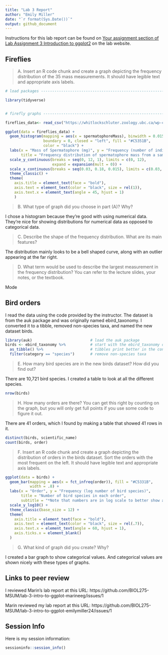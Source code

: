 ---
title: "Lab 3 Report"
author: "Emily Miller"
date: "`r format(Sys.Date())`"
output: github_document
---

Instructions for this lab report can be found on [Your assignment section of Lab Assignment 3 Introduction to ggplot2](https://biol275-msum.github.io/introduction-to-ggplot2.html#your-assignment) on the lab website.

## Fireflies

> A. Insert an R code chunk and create a graph depicting the frequency distribution of the 35 mass measurements. It should have legible text and appropriate axis labels.

```{r}
# load packages -----------------------------------------------------------

library(tidyverse)


# firefly graphs ----------------------------------------------------------

fireflies_data<- read_csv("https://whitlockschluter.zoology.ubc.ca/wp-content/data/chapter02/chap02q19FireflySpermatophoreMass.csv")

ggplot(data = fireflies_data) +
  geom_histogram(mapping = aes(x = spermatophoreMass), binwidth = 0.015, 
                 boundary = 0, closed = "left", fill = "#C5351B", 
                 color = "black") +
  labs(x = "Mass of Spermatophore (mg)", y = "Frequency (number of individual fireflies)", 
       title = "Frequency distribution of spermatophore mass from a sample of 35 male fireflies") +
  scale_y_continuous(breaks = seq(0, 12, 1), limits = c(0, 12), 
                     expand = expansion(mult = 0)) +
  scale_x_continuous(breaks = seq(0.03, 0.18, 0.015), limits = c(0.03, 0.18)) +
  theme_classic() +
  theme(
    axis.title = element_text(face = "bold"),
    axis.text = element_text(color = "black", size = rel(1)),
    axis.text.x = element_text(angle = 45, hjust = 1)
    )
```





> B. What type of graph did you choose in part (A)? Why?

I chose a histogram because they're good with using numerical data. They're nice for showing distributions for numerical data as opposed to categorical data.

> C. Describe the shape of the frequency distribution. What are its main features?

The distribution mainly looks to be a bell shaped curve, along with an outlier appearing at the far right.

> D. What term would be used to describe the largest measurement in the frequency distribution? You can refer to the lecture slides, your notes, or the textbook.

Mode

## Bird orders

I read the data using the code provided by the instructor. The dataset is from the auk package and was originally named ebird_taxonomy. I converted it to a tibble, removed non-species taxa, and named the new dataset birds.

```{r}

library(auk)                          # load the auk package
birds <- ebird_taxonomy %>%           # start with the ebird_taxonomy data
  as_tibble() %>%                     # tibbles print better in the console
  filter(category == "species")       # remove non-species taxa
```

> E. How many bird species are in the new birds dataset? How did you find out?

There are 10,721 bird species. I created a table to look at all the different species.

```{r}
nrow(birds)
```


> H. How many orders are there? You can get this right by counting on the graph, but you will only get full points if you use some code to figure it out.

There are 41 orders, which I found by making a table that showed 41 rows in it.

```{r}
distinct(birds, scientific_name)
count(birds, order)
```


> F. Insert an R code chunk and create a graph depicting the distribution of orders in the birds dataset. Sort the orders with the most frequent on the left. It should have legible text and appropriate axis labels.

```{r}
ggplot(data = birds) +
  geom_bar(mapping = aes(x = fct_infreq(order)), fill = "#C5331B", 
           width = .8) +
  labs(x = "Order", y = "Frequency (log number of bird species)", 
       title = "Number of bird species in each order", 
       subtitle = "*Note that numbers are in log scale to better show all data.") +
  scale_y_log10() +
  theme_classic(base_size = 12) +
  theme(
    axis.title = element_text(face = "bold"),
    axis.text = element_text(color = "black", size = rel(.7)),
    axis.text.x = element_text(angle = 60, hjust = 1),
    axis.ticks.x = element_blank()
  )

```

> G. What kind of graph did you create? Why?

I created a bar graph to show categorical values. And categorical values are shown nicely with these types of graphs.

## Links to peer review

I reviewed Marin's lab report at this URL: https://github.com/BIOL275-MSUM/lab-3-intro-to-ggplot-marineeg/issues/1

Marin reviewed my lab report at this URL: https://github.com/BIOL275-MSUM/lab-3-intro-to-ggplot-emilymiller24/issues/1

## Session Info

Here is my session information:

```{r}
sessioninfo::session_info()
```
